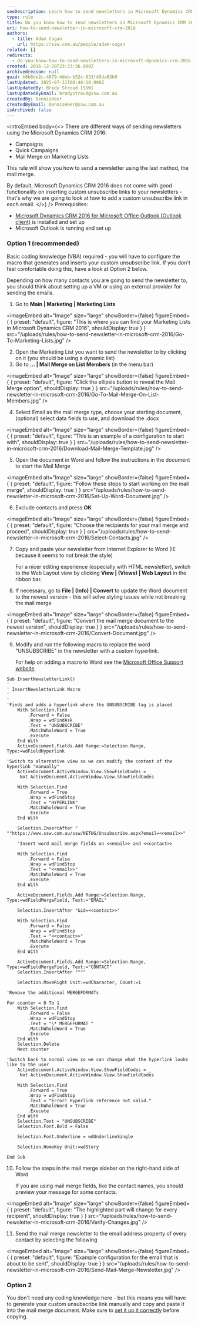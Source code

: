 ```yaml
---
seoDescription: Learn how to send newsletters in Microsoft Dynamics CRM 2016 using mail merge with custom unsubscribe links.
type: rule
title: Do you know how to send newsletters in Microsoft Dynamics CRM 2016?
uri: how-to-send-newsletter-in-microsoft-crm-2016
authors:
  - title: Adam Cogan
    url: https://ssw.com.au/people/adam-cogan
related: []
redirects:
  - do-you-know-how-to-send-newsletters-in-microsoft-dynamics-crm-2016
created: 2016-12-20T23:23:36.000Z
archivedreason: null
guid: b8b8de2c-4879-4deb-b52c-633f45da83b0
lastUpdated: 2025-07-31T00:46:18.000Z
lastUpdatedBy: Brady Stroud [SSW]
lastUpdatedByEmail: bradystroud@ssw.com.au
createdBy: DennisHeer
createdByEmail: DennisHeer@ssw.com.au
isArchived: false
---
```

<introEmbed
  body={<>
There are different ways of sending newsletters using the Microsoft Dynamics CRM 2016:

* Campaigns
* Quick Campaigns
* Mail Merge on Marketing Lists

This rule will show you how to send a newsletter using the last method, the mail merge.

By default, Microsoft Dynamics CRM 2016 does not come with good functionality on inserting custom unsubscribe links to your newsletters - that's why we are going to look at how to add a custom unsubscribe link in each email.
  </>}
/>
Prerequisites:

* [Microsoft Dynamics CRM 2016 for Microsoft Office Outlook (Outlook client)](https://www.microsoft.com/en-au/download/details.aspx?id=50370&WT.mc_id=DX-MVP-33518) is installed and set up
* Microsoft Outlook is running and set up

### Option 1 (recommended)

Basic coding knowledge (VBA) required - you will have to configure the macro that generates and inserts your custom unsubscribe link. If you don't feel comfortable doing this, have a look at Option 2 below.

Depending on how many contacts you are going to send the newsletter to, you should think about setting up a VM or using an external provider for sending the emails.

1. Go to **Main | Marketing | Marketing Lists**

   
<imageEmbed
  alt="Image"
  size="large"
  showBorder={false}
  figureEmbed={ {
    preset: "default",
    figure: "This is where you can find your Marketing Lists in Microsoft Dynamics CRM 2016",
    shouldDisplay: true
  } }
  src="/uploads/rules/how-to-send-newsletter-in-microsoft-crm-2016/Go-To-Marketing-Lists.jpg"
/>

2. Open the Marketing List you want to send the newsletter to by clicking on it (you should be using a dynamic list)
3. Go to **... | Mail Merge on List Members** (in the menu bar)

   
<imageEmbed
  alt="Image"
  size="large"
  showBorder={false}
  figureEmbed={ {
    preset: "default",
    figure: "Click the ellipsis button to reveal the Mail Merge option",
    shouldDisplay: true
  } }
  src="/uploads/rules/how-to-send-newsletter-in-microsoft-crm-2016/Go-To-Mail-Merge-On-List-Members.jpg"
/>

4. Select Email as the mail merge type, choose your starting document, (optional) select data fields to use, and download the .docx

   
<imageEmbed
  alt="Image"
  size="large"
  showBorder={false}
  figureEmbed={ {
    preset: "default",
    figure: "This is an example of a configuration to start with",
    shouldDisplay: true
  } }
  src="/uploads/rules/how-to-send-newsletter-in-microsoft-crm-2016/Download-Mail-Merge-Template.jpg"
/>

5. Open the document in Word and follow the instructions in the document to start the Mail Merge

   
<imageEmbed
  alt="Image"
  size="large"
  showBorder={false}
  figureEmbed={ {
    preset: "default",
    figure: "Follow these steps to start working on the mail merge",
    shouldDisplay: true
  } }
  src="/uploads/rules/how-to-send-newsletter-in-microsoft-crm-2016/Set-Up-Word-Document.jpg"
/>

6. Exclude contacts and press **OK**

   
<imageEmbed
  alt="Image"
  size="large"
  showBorder={false}
  figureEmbed={ {
    preset: "default",
    figure: "Choose the recipients for your mail merge and proceed",
    shouldDisplay: true
  } }
  src="/uploads/rules/how-to-send-newsletter-in-microsoft-crm-2016/Select-Contacts.jpg"
/>

7. Copy and paste your newsletter from Internet Explorer to Word (IE because it seems to not break the style)

   For a nicer editing experience (especially with HTML newsletter), switch to the Web Layout view by clicking  **View | (Views) | Web Layout** in the ribbon bar.
8. If necessary, go to  **File | (Info) | Convert** to update the Word document to the newest version - this will solve styling issues while not breaking the mail merge

   
<imageEmbed
  alt="Image"
  size="large"
  showBorder={false}
  figureEmbed={ {
    preset: "default",
    figure: "Convert the mail merge document to the newest version",
    shouldDisplay: true
  } }
  src="/uploads/rules/how-to-send-newsletter-in-microsoft-crm-2016/Convert-Document.jpg"
/>

9. Modify and run the following macro to replace the word "UNSUBSCRIBE" in the newsletter with a custom hyperlink.

   For help on adding a macro to Word see the [Microsoft Office Support website](https://support.office.com/en-us/article/Create-or-run-a-macro-c6b99036-905c-49a6-818a-dfb98b7c3c9c).

```vbnet
Sub InsertNewsletterLink()
'
' InsertNewsletterLink Macro
'
'
'Finds and adds a hyperlink where the UNSUBSCRIBE tag is placed
    With Selection.Find
        .Forward = False
        .Wrap = wdFindAsk
        .Text = "UNSUBSCRIBE"
        .MatchWholeWord = True
        .Execute
    End With
    ActiveDocument.Fields.Add Range:=Selection.Range, Type:=wdFieldHyperlink

'Switch to alternative view so we can modify the content of the hyperlink "manually"
    ActiveDocument.ActiveWindow.View.ShowFieldCodes = _
     Not ActiveDocument.ActiveWindow.View.ShowFieldCodes

    With Selection.Find
        .Forward = True
        .Wrap = wdFindStop
        .Text = "HYPERLINK"
        .MatchWholeWord = True
        .Execute
    End With

    Selection.InsertAfter " ""https://www.ssw.com.au/ssw/NETUG/Unsubscribe.aspx?email=<<email>>"

    'Insert word mail merge fields on <<email>> and <<contact>>

    With Selection.Find
        .Forward = False
        .Wrap = wdFindStop
        .Text = "<<email>>"
        .MatchWholeWord = True
        .Execute
    End With

    ActiveDocument.Fields.Add Range:=Selection.Range, Type:=wdFieldMergeField, Text:="EMAIL"

    Selection.InsertAfter "&id=<<contact>>"

    With Selection.Find
        .Forward = False
        .Wrap = wdFindStop
        .Text = "<<contact>>"
        .MatchWholeWord = True
        .Execute
    End With

    ActiveDocument.Fields.Add Range:=Selection.Range, Type:=wdFieldMergeField, Text:="CONTACT"
    Selection.InsertAfter """"

    Selection.MoveRight Unit:=wdCharacter, Count:=1

'Remove the additional MERGEFORMATs

For counter = 0 To 1
    With Selection.Find
        .Forward = False
        .Wrap = wdFindStop
        .Text = "\* MERGEFORMAT "
        .MatchWholeWord = True
        .Execute
    End With
    Selection.Delete
    Next counter

'Switch back to normal view so we can change what the hyperlink looks like to the user
    ActiveDocument.ActiveWindow.View.ShowFieldCodes = _
     Not ActiveDocument.ActiveWindow.View.ShowFieldCodes

    With Selection.Find
        .Forward = True
        .Wrap = wdFindStop
        .Text = "Error! Hyperlink reference not valid."
        .MatchWholeWord = True
        .Execute
    End With
    Selection.Text = "UNSUBSCRIBE"
    Selection.Font.Bold = False

    Selection.Font.Underline = wdUnderlineSingle

    Selection.HomeKey Unit:=wdStory

End Sub
```

10. Follow the steps in the mail merge sidebar on the right-hand side of Word

    If you are using mail merge fields, like the contact names, you should preview your message for some contacts.

    
<imageEmbed
  alt="Image"
  size="large"
  showBorder={false}
  figureEmbed={ {
    preset: "default",
    figure: "The highlighted part will change for every recipient",
    shouldDisplay: true
  } }
  src="/uploads/rules/how-to-send-newsletter-in-microsoft-crm-2016/Verify-Changes.jpg"
/>

11. Send the mail merge newsletter to the email address property of every contact by selecting the following

    
<imageEmbed
  alt="Image"
  size="large"
  showBorder={false}
  figureEmbed={ {
    preset: "default",
    figure: "Example configuration for the email that is about to be sent",
    shouldDisplay: true
  } }
  src="/uploads/rules/how-to-send-newsletter-in-microsoft-crm-2016/Send-Mail-Merge-Newsletter.jpg"
/>


### Option 2

You don't need any coding knowledge here - but this means you will have to generate your custom unsubscribe link manually and copy and paste it into the mail merge document. Make sure to [set it up it correctly](https://support.microsoft.com/en-us/kb/912679) before copying.
